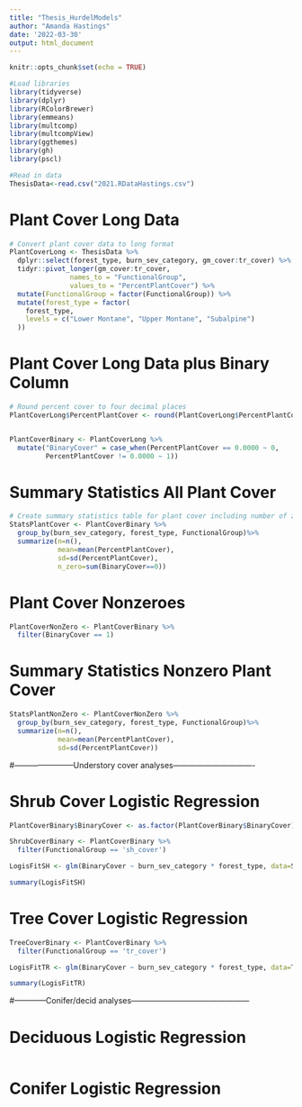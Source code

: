```yaml
---
title: "Thesis_HurdelModels"
author: "Amanda Hastings"
date: '2022-03-30'
output: html_document
---
```


```r
knitr::opts_chunk$set(echo = TRUE)
```


```r
#Load libraries 
library(tidyverse)
library(dplyr)
library(RColorBrewer)
library(emmeans)
library(multcomp)
library(multcompView)
library(ggthemes)
library(gh)
library(pscl)
```


```r
#Read in data 
ThesisData<-read.csv("2021.RDataHastings.csv")
```


# Plant Cover Long Data
```r
# Convert plant cover data to long format
PlantCoverLong <- ThesisData %>%
  dplyr::select(forest_type, burn_sev_category, gm_cover:tr_cover) %>%
  tidyr::pivot_longer(gm_cover:tr_cover,
               names_to = "FunctionalGroup",
               values_to = "PercentPlantCover") %>%
  mutate(FunctionalGroup = factor(FunctionalGroup)) %>%
  mutate(forest_type = factor(
    forest_type,
    levels = c("Lower Montane", "Upper Montane", "Subalpine")
  ))
```


# Plant Cover Long Data plus Binary Column
```r
# Round percent cover to four decimal places 
PlantCoverLong$PercentPlantCover <- round(PlantCoverLong$PercentPlantCover,4)


PlantCoverBinary <- PlantCoverLong %>% 
  mutate("BinaryCover" = case_when(PercentPlantCover == 0.0000 ~ 0,
         PercentPlantCover != 0.0000 ~ 1))
```


# Summary Statistics All Plant Cover 
```r
# Create summary statistics table for plant cover including number of zeroes
StatsPlantCover <- PlantCoverBinary %>% 
  group_by(burn_sev_category, forest_type, FunctionalGroup)%>% 
  summarize(n=n(), 
            mean=mean(PercentPlantCover), 
            sd=sd(PercentPlantCover), 
            n_zero=sum(BinaryCover==0)) 
```

# Plant Cover Nonzeroes 
```r
PlantCoverNonZero <- PlantCoverBinary %>% 
  filter(BinaryCover == 1)
```


# Summary Statistics Nonzero Plant Cover 
```r
StatsPlantNonZero <- PlantCoverNonZero %>% 
  group_by(burn_sev_category, forest_type, FunctionalGroup)%>% 
  summarize(n=n(), 
            mean=mean(PercentPlantCover), 
            sd=sd(PercentPlantCover))
```


#-----------------------Understory cover analyses-------------------------------


# Shrub Cover Logistic Regression 
```r
PlantCoverBinary$BinaryCover <- as.factor(PlantCoverBinary$BinaryCover)

ShrubCoverBinary <- PlantCoverBinary %>% 
  filter(FunctionalGroup == 'sh_cover')

LogisFitSH <- glm(BinaryCover ~ burn_sev_category * forest_type, data=ShrubCoverBinary, family= "binomial" )

summary(LogisFitSH)
```


# Tree Cover Logistic Regression 
```r
TreeCoverBinary <- PlantCoverBinary %>% 
  filter(FunctionalGroup == 'tr_cover')

LogisFitTR <- glm(BinaryCover ~ burn_sev_category * forest_type, data=TreeCoverBinary, family= "binomial" )

summary(LogisFitTR)
```


#------------Conifer/decid analyses---------------------------------------------


# Deciduous Logistic Regression
```r

```


# Conifer Logistic Regression
```r

```








